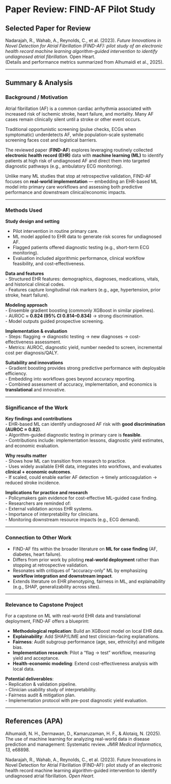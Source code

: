 # Paper Review: FIND-AF Pilot Study

## Selected Paper for Review
Nadarajah, R., Wahab, A., Reynolds, C., et al. (2023). *Future Innovations in Novel Detection for Atrial Fibrillation (FIND-AF): pilot study of an electronic health record machine learning algorithm-guided intervention to identify undiagnosed atrial fibrillation.* Open Heart.  
(Details and performance metrics summarized from Alhumaidi et al., 2025).

---

## Summary & Analysis


### Background / Motivation
Atrial fibrillation (AF) is a common cardiac arrhythmia associated with increased risk of ischemic stroke, heart failure, and mortality. Many AF cases remain clinically silent until a stroke or other event occurs.  

Traditional opportunistic screening (pulse checks, ECGs when symptomatic) underdetects AF, while population-scale systematic screening faces cost and logistical barriers.  

The reviewed paper (**FIND-AF**) explores leveraging routinely collected **electronic health record (EHR)** data with **machine learning (ML)** to identify patients at high risk of undiagnosed AF and direct them into targeted diagnostic pathways (e.g., ambulatory ECG monitoring).  

Unlike many ML studies that stop at retrospective validation, FIND-AF focuses on **real-world implementation** — embedding an EHR-based ML model into primary care workflows and assessing both predictive performance and downstream clinical/economic impacts.

---

### Methods Used

**Study design and setting**  

- Pilot intervention in routine primary care.  
- ML model applied to EHR data to generate risk scores for undiagnosed AF.  
- Flagged patients offered diagnostic testing (e.g., short-term ECG monitoring).  
- Evaluation included algorithmic performance, clinical workflow feasibility, and cost-effectiveness.  

**Data and features**  
- Structured EHR features: demographics, diagnoses, medications, vitals, and historical clinical codes.  
- Features capture longitudinal risk markers (e.g., age, hypertension, prior stroke, heart failure).  

**Modeling approach**  
- Ensemble gradient boosting (commonly XGBoost in similar pipelines).  
- AUROC ≈ **0.824 (95% CI 0.814–0.834)** → strong discrimination.  
- Model outputs guided prospective screening.  

**Implementation & evaluation**  
- Steps: flagging → diagnostic testing → new diagnoses → cost-effectiveness assessment.  
- Metrics: AUROC, diagnostic yield, number needed to screen, incremental cost per diagnosis/QALY.  

**Suitability and innovations**  
- Gradient boosting provides strong predictive performance with deployable efficiency.  
- Embedding into workflows goes beyond accuracy reporting.  
- Combined assessment of accuracy, implementation, and economics is **translational** and innovative.

---

### Significance of the Work

**Key findings and contributions**  
- EHR-based ML can identify undiagnosed AF risk with **good discrimination (AUROC ≈ 0.82)**.  
- Algorithm-guided diagnostic testing in primary care is **feasible**.  
- Contributions include: implementation lessons, diagnostic yield estimates, and economic evaluation.  

**Why results matter**  
- Shows how ML can transition from research to practice.  
- Uses widely available EHR data, integrates into workflows, and evaluates **clinical + economic outcomes**.  
- If scaled, could enable earlier AF detection → timely anticoagulation → reduced stroke incidence.  

**Implications for practice and research**  
- Policymakers gain evidence for cost-effective ML-guided case finding.  
- Researchers are reminded of:  
  - External validation across EHR systems.  
  - Importance of interpretability for clinicians.  
  - Monitoring downstream resource impacts (e.g., ECG demand).  

---

### Connection to Other Work
- FIND-AF fits within the broader literature on **ML for case finding** (AF, diabetes, heart failure).  
- Differs from prior work by piloting **real-world deployment** rather than stopping at retrospective validation.  
- Resonates with critiques of “accuracy-only” ML by emphasizing **workflow integration and downstream impact**.  
- Extends literature on EHR phenotyping, fairness in ML, and explainability (e.g., SHAP, generalizability across sites).  

---

### Relevance to Capstone Project
For a capstone on ML with real-world EHR data and translational deployment, FIND-AF offers a blueprint:  

- **Methodological replication**: Build an XGBoost model on local EHR data.  
- **Explainability**: Add SHAP/LIME and test clinician-facing explanations.  
- **Fairness**: Audit subgroup performance (age, sex, ethnicity) and mitigate bias.  
- **Implementation research**: Pilot a “flag → test” workflow, measuring yield and acceptance.  
- **Health-economic modeling**: Extend cost-effectiveness analysis with local data.  

**Potential deliverables**:  
- Replication & validation pipeline.  
- Clinician usability study of interpretability.  
- Fairness audit & mitigation plan.  
- Implementation protocol with pre-post diagnostic yield evaluation.  

---

## References (APA)

Alhumaidi, N. H., Dermawan, D., Kamaruzaman, H. F., & Alotaiq, N. (2025). The use of machine learning for analyzing real-world data in disease prediction and management: Systematic review. *JMIR Medical Informatics, 13,* e68898.  

Nadarajah, R., Wahab, A., Reynolds, C., et al. (2023). Future Innovations in Novel Detection for Atrial Fibrillation (FIND-AF): pilot study of an electronic health record machine learning algorithm-guided intervention to identify undiagnosed atrial fibrillation. *Open Heart.*  
